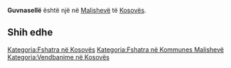 {{Fshat në 
 | Emri                = Guvnasellë
 | EmriAlt                = 
 | NAME_SHORT_FORM=      
 | NAME_GENERIC=      
 | NAME_SORT_NAME_RO=      GUVNASELLE
 | FULL_NAME_RO = Guvnasellë
 | FULL_NAME_ND_RO=Guvnaselle
 | SORT_NAME_RG=GUVNASELLE
 | FULL_NAME_RG=Guvnasellë
 | FULL_NAME_ND_RG=Guvnaselle
 | SRP_NAME_SHORT_FORM=      
 | SRP_NAME_GENERIC=      
 | SRP_NAME_SORT_NAME_RO=      
 | SRP_FULL_NAME_RO = 
 | SRP_FULL_NAME_ND_RO=
 | SRP_SORT_NAME_RG=
 | SRP_FULL_NAME_RG=
 | SRP_FULL_NAME_ND_RG=
 | Emri (Rasa dhanore) = 
 | Figura              = 
 | Shteti              = Kosovo
 | Komuna              = Malishevë
 | Kodi postar         = 
 | Sipërfaqja          = 

 | Popullsia           = 

 | Regj. i popullsisë  = 
 | Dend. e popullsisë  = 
 | Faqja zyrtare       = 
 <!--- Koordinatat ----> 
 | Gjerësia            = 42.5
 | Gjatësia            = 21.163056
 | Lartësia            = 
}}
'''Guvnasellë''' është një [[]] në [[Malishevë]] të [[Kosovës]].

<!-- == Gjeografia == -->
<!-- == Historia == -->
<!-- == Demografia == -->
== Shih edhe ==
{{Komuna Malishevë}}
{{Kosovo-Administrata-Cung}}

[[Kategoria:Fshatra në Kosovës]]
[[Kategoria:Fshatra në Kommunes Malishevë]]
[[Kategoria:Vendbanime në Kosovës]]
